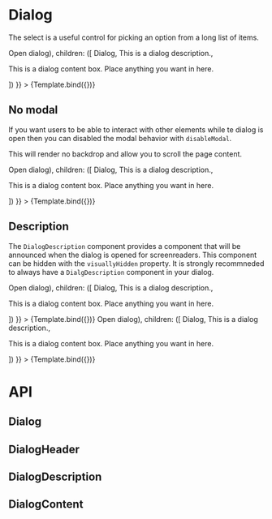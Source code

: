 

<Meta
  title="Components/Dialog"
  component={Dialog}
/>


# Dialog
The select is a useful control for picking an option from a long list of items.

<Canvas>
  <Story
    name="Default"
    args={{
      trigger: (<Button variant="color" color="blue">Open dialog</Button>),
      children: ([
        <DialogHeader>Dialog</DialogHeader>,
        <DialogDescription>This is a dialog description.</DialogDescription>,
        <DialogContent>
          <p>This is a dialog content box. Place anything you want in here.</p>
        </DialogContent>
      ])
    }}
  >
    {Template.bind({})}
  </Story>
</Canvas>

## No modal
If you want users to be able to interact with other elements while te dialog is open then you can disabled the modal behavior with `disableModal`.

This will render no backdrop and allow you to scroll the page content.

<Canvas>
  <Story
    name="None-modal dialog"
    args={{
      disableModal: true,
      trigger: (<Button variant="color" color="blue">Open dialog</Button>),
      children: ([
        <DialogHeader>Dialog</DialogHeader>,
        <DialogDescription>This is a dialog description.</DialogDescription>,
        <DialogContent>
          <p>This is a dialog content box. Place anything you want in here.</p>
        </DialogContent>
      ])
    }}
  >
    {Template.bind({})}
  </Story>
</Canvas>

## Description
The `DialogDescription` component provides a component that will be announced when the dialog is opened for screenreaders. This component can be hidden with the `visuallyHidden` property. It is strongly recommneded to always have a `DialgDescription` component in your dialog.

<Canvas>
  <Story
    name="Visually hidden description"
    args={{
      trigger: (<Button variant="color" color="blue">Open dialog</Button>),
      children: ([
        <DialogHeader>Dialog</DialogHeader>,
        <DialogDescription visuallyHidden>This is a dialog description.</DialogDescription>,
        <DialogContent>
          <p>This is a dialog content box. Place anything you want in here.</p>
        </DialogContent>
      ])
    }}
  >
    {Template.bind({})}
  </Story>
</Canvas>

<Canvas>
  <Story
    name="No description"
    args={{
      trigger: (<Button variant="color" color="blue">Open dialog</Button>),
      children: ([
        <DialogHeader>Dialog</DialogHeader>,
        <DialogDescription visuallyHidden>This is a dialog description.</DialogDescription>,
        <DialogContent>
          <p>This is a dialog content box. Place anything you want in here.</p>
        </DialogContent>
      ])
    }}
  >
    {Template.bind({})}
  </Story>
</Canvas>

# API
## Dialog
<ArgsTable of={Dialog} />

## DialogHeader
<ArgsTable of={DialogHeader} />

## DialogDescription
<ArgsTable of={DialogDescription} />

## DialogContent
<ArgsTable of={DialogContent} />

